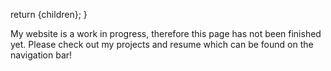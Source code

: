 
  return <Page title="Luke Shay" pageTitle="Home Page">{children}</Page>;
}

My website is a work in progress, therefore this page has not been finished yet. Please check out my projects and resume which can be found on the navigation bar!
